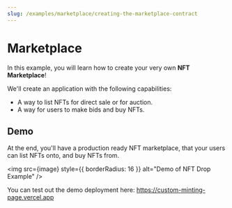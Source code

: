 ```yaml
---
slug: /examples/marketplace/creating-the-marketplace-contract
---
```



# Marketplace

In this example, you will learn how to create your very own **NFT Marketplace**!

We'll create an application with the following capabilities:

- A way to list NFTs for direct sale or for auction.
- A way for users to make bids and buy NFTs.

## Demo

At the end, you'll have a production ready NFT marketplace, that your users can list NFTs onto, and buy NFTs from.

<img src={image} style={{ borderRadius: 16 }} alt="Demo of NFT Drop Example" />

You can test out the demo deployment here: https://custom-minting-page.vercel.app
